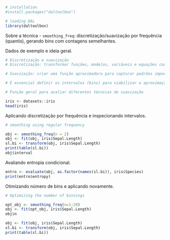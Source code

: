 ```r
# installation 
#install.packages("daltoolbox")

# loading DAL
library(daltoolbox) 
```

Sobre a técnica
- `smoothing_freq`: discretização/suavização por frequência (quantis), gerando bins com contagens semelhantes.

Dados de exemplo e ideia geral.
```r
# Discretização e suavização
# Discretização: transformar funções, modelos, variáveis e equações contínuas em versões discretas. 

# Suavização: criar uma função aproximadora para capturar padrões importantes, reduzindo ruídos e variações de alta frequência.

# É essencial definir os intervalos (bins) para viabilizar a aproximação/discretização.

# Função geral para avaliar diferentes técnicas de suavização

iris <- datasets::iris
head(iris)
```

Aplicando discretização por frequência e inspecionando intervalos.
```r
# smoothing using regular frequency

obj <- smoothing_freq(n = 2)  
obj <- fit(obj, iris$Sepal.Length)
sl.bi <- transform(obj, iris$Sepal.Length)
print(table(sl.bi))
obj$interval
```

Avaliando entropia condicional.
```r
entro <- evaluate(obj, as.factor(names(sl.bi)), iris$Species)
print(entro$entropy)
```

Otimizando número de bins e aplicando novamente.
```r
# Optimizing the number of binnings

opt_obj <- smoothing_freq(n=1:20)
obj <- fit(opt_obj, iris$Sepal.Length)
obj$n
```

```r
obj <- fit(obj, iris$Sepal.Length)
sl.bi <- transform(obj, iris$Sepal.Length)
print(table(sl.bi))
```
